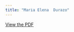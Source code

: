 ```yaml
---
title: "Maria Elena  Durazo"
---
```


[View the PDF](../files/pdfs/role_profiles/senators/district_26_profile.pdf)
